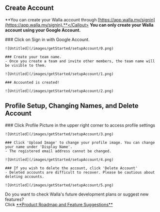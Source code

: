 
## Create Account

<Callout type='info' emoji="🔔">**You can create your Walla account through
    [https://app.walla.my/signin](https://app.walla.my/signin).**</Callout>
<Callout type='warning' emoji="⚠️">**You can only create your Walla account using your Google Account.**</Callout>

<Steps>
    ### Click on Sign in with Google Account.

    ![Untitled](/images/getStarted/setupAccount/0.png)

    ### Create your team name.
    - Once you create a team and invite other members, the team name will be visible to them.

    ![Untitled](/images/getStarted/setupAccount/1.png)

    ### Accounted is created!

    ![Untitled](/images/getStarted/setupAccount/2.png)
</Steps>

## Profile Setup, Changing Names, and Delete Account

<Steps>
    ### Click Profile Picture in the upper right corner to access profile settings

    ![Untitled](/images/getStarted/setupAccount/3.png)

    ### Click 'Upload Image' to change your profile image. You can change your name under 'Display Name'.
    - The registered email address cannot be changed.

    ![Untitled](/images/getStarted/setupAccount/4.png)

    ### If you wish to delete the account, click 'Delete Account'
    - Deleted accounts are difficult to recover. Please be cautious about deleting accounts.

    ![Untitled](/images/getStarted/setupAccount/5.png)

</Steps>



<Callout type='info' emoji="🔔">
    Do you want to check Walla's future development plans or suggest new features? <br/>Click <a
    href='https://app.walla.my/support/featureRequest'
    target="_blank"
    rel="noopener noreferrer"
    style={{textDecoration: 'underline'}}>**Product
    Roadmap and Feature Suggestions**</a>
</Callout>